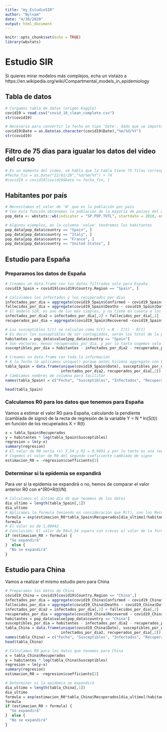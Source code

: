 ```yaml
---
title: "my_EstudioSIR"
author: "Nylvam"
date: "4/30/2020"
output: html_document
---
```


```r
knitr::opts_chunk$set(echo = TRUE)
library(wbstats)
```

# Estudio SIR 

Si quieres mirar modelos más complejos, echa un vistazo a
https://en.wikipedia.org/wiki/Compartmental_models_in_epidemiology

## Tabla de datos
```r
# Cargamos tabla de datos (origen Kaggle)
covid19 = read.csv("covid_19_clean_complete.csv")
str(covid19)

# Necesario para convertir la fecha en tipo 'Date', dado que se importa como 'chr'
covid19$Date = as.Date(as.character(covid19$Date),"%m/%d/%Y")
str(covid19)
```

## Filtro de 75 dias para igualar los datos del video del curso
```r
# En un momento del video, se habla que la tabla tiene 75 filas correspondientes a 75 dias
#fecha_fin = as.Date("22/01/20","%d/%m/%Y") + 74
#covid19 = covid19[covid19$Date <= fecha_fin, ]
```

## Habitantes por país
```r
# Necesitamos el valor de 'N' que es la población por país
# Con esta función obtenemos la población de la mayoría de países del mundo
pop_data <- wbstats::wb(indicator = "SP.POP.TOTL", startdate = 2018, enddate = 2019)

# Algunos ejemplos, en la columna 'value' tendremos los habitantes
pop_data[pop_data$country == "Spain", ]
pop_data[pop_data$country == "Italy", ]
pop_data[pop_data$country == "France", ]
pop_data[pop_data$country == "United States", ]
```

## Estudio para España

### Preparamos los datos de España
```r
# Creamos un data.frame con los datos filtrados solo para España
covid19_Spain = covid19[covid19$Country.Region == "Spain", ]

# Calculamos los infectados y los recuperados por días
infectados_por_dia = aggregate(covid19_Spain$Confirmed ~ covid19_Spain$Date, FUN = sum)
fallecidos_por_dia = aggregate(covid19_Spain$Deaths ~ covid19_Spain$Date, FUN = sum)
# El modelo SIR, es uno de los más simples, y no tiene en cuenta a los fallecidos, y por lo tanto vamos a considerarlos como infectados, y se los sumamos
infectados_por_dia2 = infectados_por_dia[,2] + fallecidos_por_dia[,2]
recuperados_por_dia = aggregate(covid19_Spain$Recovered ~covid19_Spain$Date, FUN = sum)

# Los susceptibles S(t) se calculan como S(t) = N - I(t) - R(t)
# Es decir los susceptibles de ser contagiados, serán los total de la población del paía, aquellos que todavia no se han infectado (infectados + fallecidos) ni se han recuperado
habitantes = pop_data$value[pop_data$country == "Spain"]
# Son vectores, menos recuperados_por_dia, y por lo tanto cogemos solo la segunda columna
susceptibles_por_dia = habitantes - infectados_por_dia2 - recuperados_por_dia[,2]

# Creamos un data.frame con toda la información
# A la fecha le aplicamos unique() porque antes hicimos aggregate con FUN=sum y si hubiera fechas repetidas se habrian sumado
tabla_Spain = data.frame(unique(covid19_Spain$Date), susceptibles_por_dia,
                         infectados_por_dia2, recuperados_por_dia[,2])
# Cambiamos nombres de columna para facilitar 
names(tabla_Spain) = c("Fecha", "Susceptibles", "Infectados", "Recuperados")

head(tabla_Spain)
```

### Calculamos R0 para los datos que tenemos para España
Vamos a estimar el valor R0 para España, calculando la pendiente (cambiada de signo) de la recta de regresión de la variable Y = N * ln(S(t)) en función de los recuperados X = R(t) 
```r
x = tabla_Spain$Recuperados
y = habitantes * log(tabla_Spain$Susceptibles)
regresion = lm(y~x)
summary(regresion)
# El valor de R0 sería (x) 3,54 y R2 = 0,9691 y por lo tanto es una regresión muy buena
# Cogemos el valor de R0 del segundo coeficiente cambiado de signo
estimacion_R0 = -regresion$coefficients[2]
```

### Determinar si la epidemia se expandirá
Para ver si la epidemia se expandirá o no, hemos de comparar el valor anterior R0 con e^(R0*R(t)/N)
```r
# Calculamos el último día de que tenemos de los datos
dia_ultimo = length(tabla_Spain[,1])
dia_ultimo
# Aplicamos la formula teniendo en consideración que R(t), son los Recuperados del día más reciente que tenemos 'dia_ultimo'
formula = exp(estimacion_R0*tabla_Spain$Recuperados[dia_ultimo]/habitantes)
formula
# El valor es de 1,00942
# Conclusión: El valor de R0=3,54 supera con creces el valor de la formula=1,00942 y por lo tanto hasta la fecha el Covid-19 se expandirá
if (estimacion_R0 > formula) {
  "Se expandirá"
}  else {
  "No se expandirá"
}
```

## Estudio para China
Vamos a realizar el mismo estudio pero para China
```r
# Preparamos los datos de China
covid19_China = covid19[covid19$Country.Region == "China",]
infectados_por_dia = aggregate(covid19_China$Confirmed ~ covid19_China$Date, FUN = sum)
fallecidos_por_dia = aggregate(covid19_China$Deaths ~ covid19_China$Date, FUN = sum)
infectados_por_dia2 = infectados_por_dia[,2] + fallecidos_por_dia[,2]
recuperados_por_dia = aggregate(covid19_China$Recovered ~ covid19_China$Date, FUN = sum)
habitantes = pop_data$value[pop_data$country == "China"]
susceptibles_por_dia = habitantes - infectados_por_dia2 - recuperados_por_dia[,2]
tabla_China = data.frame(unique(covid19_China$Date), susceptibles_por_dia,
                         infectados_por_dia2, recuperados_por_dia[,2])
names(tabla_China) = c("Fecha", "Susceptibles", "Infectados", "Recuperados")
head(tabla_China)

# Calculamos R0 para los datos que tenemos para China
x = tabla_China$Recuperados
y = habitantes * log(tabla_China$Susceptibles)
regresion = lm(y~x)
summary(regresion)
estimacion_R0 = -regresion$coefficients[2]

# Determinar si la epidemia se expandirá
dia_ultimo = length(tabla_China[,1])
dia_ultimo
formula = exp(estimacion_R0*tabla_China$Recuperados[dia_ultimo]/habitantes)
formula
if (estimacion_R0 > formula) {
  "Se expandirá"
}  else {
  "No se expandirá"
}
```

